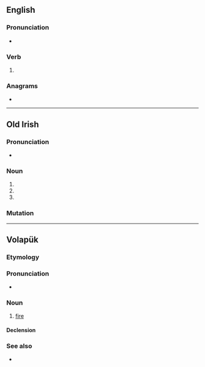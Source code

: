==English==

===Pronunciation===
* {{IPA|en|/faɪld/}}

===Verb===
{{head|en|verb form}}

# {{en-past of|file}}

===Anagrams===
* {{anagrams|en|a=defil|Fidel|Field|felid|field|flied}}

----

==Old Irish==

===Pronunciation===
* {{IPA|sga|/ˈfʲilʲeð/}}

===Noun===
{{head|sga|noun form|g=m}}

# {{inflection of|sga|fili||gen|s}}
# {{inflection of|sga|fili||gen|d}}
# {{inflection of|sga|fili||gen|p}}

===Mutation===
{{sga-mutation|f|iled}}

----

==Volapük==

===Etymology===
{{suffix|vo|fil|ed}}

===Pronunciation===
* {{IPA|vo|/fiˈled/}}

===Noun===
{{vo-noun}}

# [[fire]]

====Declension====
{{vo-decl-noun}}

===See also===
* {{l|vo|fil}}